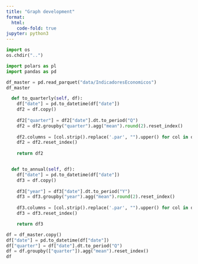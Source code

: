 ```yaml
---
title: "Graph development"
format:
  html:
    code-fold: true
jupyter: python3
---
```

```python
import os
os.chdir("..")
```

```python
import polars as pl
import pandas as pd
```

```python
df_master = pd.read_parquet("data/IndicadoresEconomicos")
df_master
```

```python
  def to_quarterly(self, df):
    df["date"] = pd.to_datetime(df["date"])
    df2 = df.copy()
    
    df2["quarter"] = df2["date"].dt.to_period("Q")
    df2 = df2.groupby("quarter").agg("mean").round(2).reset_index()
    
    df2.columns = [col.strip().replace('.par', "").upper() for col in df2.columns]
    df2 = df2.reset_index()
    
    return df2


  def to_annual(self, df):
    df["date"] = pd.to_datetime(df["date"])
    df3 = df.copy()
    
    df3["year"] = df3["date"].dt.to_period("Y")
    df3 = df3.groupby("year").agg("mean").round(2).reset_index()
    
    df3.columns = [col.strip().replace('.par', "").upper() for col in df3.columns]
    df3 = df3.reset_index()

    return df3
```

```python
df = df_master.copy()
df["date"] = pd.to_datetime(df["date"])
df["quarter"] = df["date"].dt.to_period("Q")
df = df.groupby(["quarter"]).agg("mean").reset_index()
df
```